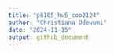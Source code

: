 ```yaml
---
title: "p8105_hw5_coo2124"
author: "Christiana Odewumi"
date: "2024-11-15"
output: github_document
---
```


```r

```

